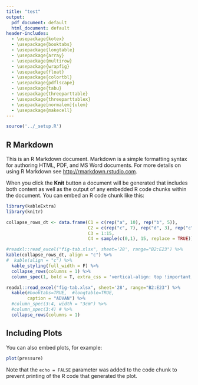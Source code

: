 ```yaml
---
title: "test"
output:
  pdf_document: default
  html_document: default
header-includes:
  - \usepackage{kotex}
  - \usepackage{booktabs}
  - \usepackage{longtable}
  - \usepackage{array}
  - \usepackage{multirow}
  - \usepackage{wrapfig}
  - \usepackage{float}
  - \usepackage{colortbl}
  - \usepackage{pdflscape}
  - \usepackage{tabu}
  - \usepackage{threeparttable}
  - \usepackage{threeparttablex}
  - \usepackage[normalem]{ulem}
  - \usepackage{makecell}
---
```


```r
source('../_setup.R')
```

## R Markdown

This is an R Markdown document. Markdown is a simple formatting syntax for authoring HTML, PDF, and MS Word documents. For more details on using R Markdown see <http://rmarkdown.rstudio.com>.

When you click the **Knit** button a document will be generated that includes both content as well as the output of any embedded R code chunks within the document. You can embed an R code chunk like this:

```r
library(kableExtra)
library(knitr)

collapse_rows_dt <- data.frame(C1 = c(rep("a", 10), rep("b", 5)),
                               C2 = c(rep("c", 7), rep("d", 3), rep("c", 2), rep("d", 3)),
                               C3 = 1:15,
                               C4 = sample(c(0,1), 15, replace = TRUE))

#readxl::read_excel("fig-tab.xlsx", sheet='28', range="B2:E23") %>% 
kable(collapse_rows_dt, align = "c") %>%
#  kable(align = "c") %>%
  kable_styling(full_width = F) %>%
  collapse_rows(columns = 1) %>%
  column_spec(1, bold = T, extra_css = 'vertical-align: top !important;')
```


```r
readxl::read_excel("fig-tab.xlsx", sheet='28', range="B2:E23") %>% 
  kable(#booktabs=TRUE,  #longtable=TRUE, 
        caption = "ADVAN") %>%
  #column_spec(3:4, width = "3cm") %>% 
  #column_spec(3:4) # %>% 
  collapse_rows(columns = 1)
```

## Including Plots

You can also embed plots, for example:

```r
plot(pressure)
```

Note that the `echo = FALSE` parameter was added to the code chunk to prevent printing of the R code that generated the plot.
